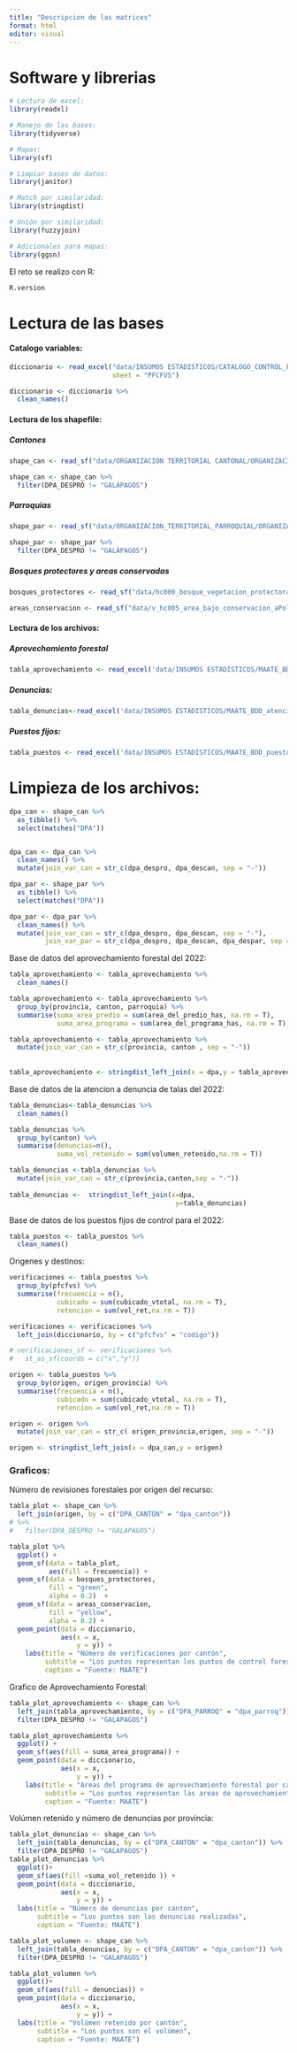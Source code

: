 ```yaml
---
title: "Descripcion de las matrices"
format: html
editor: visual
---
```


# Software y librerias

```r

# Lectura de excel:
library(readxl)

# Manejo de las bases:
library(tidyverse)

# Mapas:
library(sf)

# Limpiar bases de datos:
library(janitor)

# Match por similaridad:
library(stringdist)

# Unión por similaridad:
library(fuzzyjoin)

# Adicionales para mapas:
library(ggsn)

```
El reto se realizo con R:

```r

R.version

```



# Lectura de las bases

#### Catalogo variables:

```r
diccionario <- read_excel("data/INSUMOS ESTADISTICOS/CATALOGO_CONTROL_FORESTAL.xlsx",
                          sheet = "PFCFVS")

diccionario <- diccionario %>% 
  clean_names()
```

#### Lectura de los shapefile:

##### Cantones

```r
shape_can <- read_sf("data/ORGANIZACIÓN TERRITORIAL CANTONAL/ORGANIZACIaN TERRITORIAL CANTONAL.shp")

shape_can <- shape_can %>% 
  filter(DPA_DESPRO != "GALÁPAGOS")
```

##### Parroquias

```r
shape_par <- read_sf("data/ORGANIZACION_TERRITORIAL_PARROQUIAL/ORGANIZACION_TERRITORIAL_PARROQUIAL.shp")

shape_par <- shape_par %>% 
  filter(DPA_DESPRO != "GALÁPAGOS")
```

##### Bosques protectores y areas conservadas

```r
bosques_protectores <- read_sf("data/hc000_bosque_vegetacion_protectora/hc000_bosque_vegetacion_protectora.shp")

areas_conservacion <- read_sf("data/v_hc005_area_bajo_conservacion_aPolygon/")
```

#### Lectura de los archivos:

##### Aprovechamiento forestal

```r
tabla_aprovechamiento <- read_excel('data/INSUMOS ESTADISTICOS/MAATE_BDD_aprovechamiento_forestal_2022.xlsx')
```

##### Denuncias:

```r
tabla_denuncias<-read_excel('data/INSUMOS ESTADISTICOS/MAATE_BDD_atencion_denuncias_talas_2022.xlsx')
```

##### Puestos fijos:

```r
tabla_puestos <- read_excel('data/INSUMOS ESTADISTICOS/MAATE_BDD_puestos_fijos_2022.xlsx')

```

# Limpieza de los archivos:

```r
dpa_can <- shape_can %>%
  as_tibble() %>% 
  select(matches("DPA"))


dpa_can <- dpa_can %>%
  clean_names() %>%
  mutate(join_var_can = str_c(dpa_despro, dpa_descan, sep = "-"))

dpa_par <- shape_par %>%
  as_tibble() %>% 
  select(matches("DPA"))

dpa_par <- dpa_par %>%
  clean_names() %>%
  mutate(join_var_can = str_c(dpa_despro, dpa_descan, sep = "-"),
         join_var_par = str_c(dpa_despro, dpa_descan, dpa_despar, sep = "-"))


```

Base de datos del aprovechamiento forestal del 2022:

```r



tabla_aprovechamiento <- tabla_aprovechamiento %>% 
  clean_names()

tabla_aprovechamiento <- tabla_aprovechamiento %>% 
  group_by(provincia, canton, parroquia) %>% 
  summarise(suma_area_predio = sum(area_del_predio_has, na.rm = T),
            suma_area_programa = sum(area_del_programa_has, na.rm = T))

tabla_aprovechamiento <- tabla_aprovechamiento %>% 
  mutate(join_var_can = str_c(provincia, canton , sep = "-"))
 
 
tabla_aprovechamiento <- stringdist_left_join(x = dpa,y = tabla_aprovechamiento)
```

Base de datos de la atencion a denuncia de talas del 2022:

```r

tabla_denuncias<-tabla_denuncias %>%
  clean_names()

tabla_denuncias %>% 
  group_by(canton) %>%
  summarise(denuncias=n(),
            suma_vol_retenido = sum(volumen_retenido,na.rm = T))

tabla_denuncias <-tabla_denuncias %>%
  mutate(join_var_can = str_c(provincia,canton,sep = "-"))
 
tabla_denuncias <-  stringdist_left_join(x=dpa,
                                          y=tabla_denuncias)

```

Base de datos de los puestos fijos de control para el 2022:

```r


tabla_puestos <- tabla_puestos %>% 
  clean_names() 
```



Origenes y destinos:

```r

verificaciones <- tabla_puestos %>% 
  group_by(pfcfvs) %>% 
  summarise(frecuencia = n(),
            cubicado = sum(cubicado_vtotal, na.rm = T),
            retencion = sum(vol_ret,na.rm = T))

verificaciones <- verificaciones %>% 
  left_join(diccionario, by = c("pfcfvs" = "codigo"))

# verificaciones_sf <- verificaciones %>% 
#   st_as_sf(coords = c("x","y"))

origen <- tabla_puestos %>% 
  group_by(origen, origen_provincia) %>% 
  summarise(frecuencia = n(),
            cubicado = sum(cubicado_vtotal, na.rm = T),
            retencion = sum(vol_ret,na.rm = T))

origen <- origen %>% 
  mutate(join_var_can = str_c( origen_provincia,origen, sep = "-"))

origen <- stringdist_left_join(x = dpa_can,y = origen)

```

### Graficos:

Número de revisiones forestales por origen del recurso:

```r


tabla_plot <- shape_can %>% 
  left_join(origen, by = c("DPA_CANTON" = "dpa_canton"))
# %>% 
#   filter(DPA_DESPRO != "GALAPAGOS") 

tabla_plot %>% 
  ggplot() +
  geom_sf(data = tabla_plot,
          aes(fill = frecuencia)) +
  geom_sf(data = bosques_protectores,
          fill = "green",
          alpha = 0.2)  +
  geom_sf(data = areas_conservacion,
          fill = "yellow",
          alpha = 0.2) +
  geom_point(data = diccionario, 
             aes(x = x,
                 y = y)) +
    labs(title = "Número de verificaciones por cantón",
         subtitle = "Los puntos representan los puntos de control forestal",
         caption = "Fuente: MAATE")
```

Grafico de Aprovechamiento Forestal:

```r
tabla_plot_aprovechamiento <- shape_can %>% 
  left_join(tabla_aprovechamiento, by = c("DPA_PARROQ" = "dpa_parroq")) %>% 
  filter(DPA_DESPRO != "GALAPAGOS") 

tabla_plot_aprovechamiento %>% 
  ggplot() +
  geom_sf(aes(fill = suma_area_programa)) +
  geom_point(data = diccionario, 
             aes(x = x,
                 y = y)) +
    labs(title = "Areas del programa de aprovechamiento forestal por cantón",
         subtitle = "Los puntos representan las areas de aprovechamiento forestal por canton",
         caption = "Fuente: MAATE")
```

Volúmen retenido y número de denuncias por provincia:

```r
tabla_plot_denuncias <- shape_can %>%
  left_join(tabla_denuncias, by = c("DPA_CANTON" = "dpa_canton")) %>% 
  filter(DPA_DESPRO != "GALAPAGOS")
tabla_plot_denuncias %>%
  ggplot()+
  geom_sf(aes(fill =suma_vol_retenido )) + 
  geom_point(data = diccionario,
             aes(x = x,
                 y = y)) +
  labs(title = "Número de denuncias por cantón",
       subtitle = "Los puntos son las denuncias realizadas",
       caption = "Fuente: MAATE")

```

```r
tabla_plot_volumen <- shape_can %>%
  left_join(tabla_denuncias, by = c("DPA_CANTON" = "dpa_canton")) %>% 
  filter(DPA_DESPRO != "GALAPAGOS")

tabla_plot_volumen %>%
  ggplot()+
  geom_sf(aes(fill = denuncias)) + 
  geom_point(data = diccionario,
             aes(x = x,
                 y = y)) +
  labs(title = "Volúmen retenido por cantón",
       subtitle = "Los puntos son el volúmen",
       caption = "Fuente: MAATE")
```
